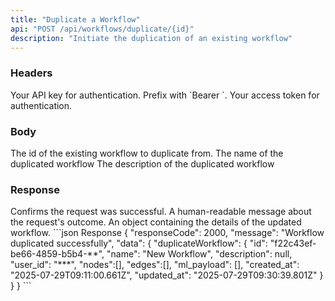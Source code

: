 ```yaml
---
title: "Duplicate a Workflow"
api: "POST /api/workflows/duplicate/{id}"
description: "Initiate the duplication of an existing workflow"
---
```


### Headers

<ParamField header="Authorization" type="string" required>
  Your API key for authentication. Prefix with `Bearer `.
</ParamField>

<ParamField header="x-access-token" type="string" required>
  Your access token for authentication.
</ParamField>

### Body

<ParamField body="id" type="string" required>
  The id of the existing workflow to duplicate from.
</ParamField>

<ParamField body="name" type="string" required>
  The name of the duplicated workflow
</ParamField>

<ParamField body="description" type="string" required>
  The description of the duplicated workflow
</ParamField>

### Response

<ResponseField name="responseCode" type="string">
  Confirms the request was successful.
</ResponseField>
<ResponseField name="message" type="string">
  A human-readable message about the request's outcome.
</ResponseField>
<ResponseField name="data" type="object">
  An object containing the details of the updated workflow.
</ResponseField>

<ResponseExample>
```json Response
{
    "responseCode": 2000,
    "message": "Workflow duplicated successfully",
    "data": {
        "duplicateWorkflow": {
            "id": "f22c43ef-be66-4859-b5b4-**",
            "name": "New Workflow",
            "description": null,
            "user_id": "***",
            "nodes":[],
            "edges":[],
            "ml_payload": [],
            "created_at": "2025-07-29T09:11:00.661Z",
            "updated_at": "2025-07-29T09:30:39.801Z"
        }
    }
}
```
</ResponseExample>